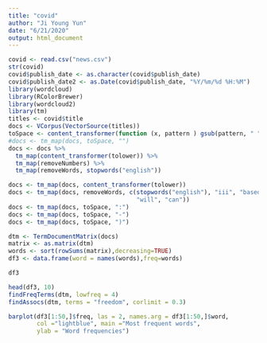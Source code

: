 ```yaml
---
title: "covid"
author: "Ji Young Yun"
date: "6/21/2020"
output: html_document
---
```


```r
covid <- read.csv("news.csv")
str(covid)
covid$publish_date <- as.character(covid$publish_date)
covid$publish_date2 <- as.Date(covid$publish_date, "%Y/%m/%d %H:%M")
library(wordcloud)
library(RColorBrewer)
library(wordcloud2)
library(tm)
titles <- covid$title
docs <- VCorpus(VectorSource(titles))
toSpace <- content_transformer(function (x, pattern ) gsub(pattern, " ", x))
#docs <- tm_map(docs, toSpace, "")
docs <- docs %>%
  tm_map(content_transformer(tolower)) %>% 
  tm_map(removeNumbers) %>% 
  tm_map(removeWords, stopwords("english"))

docs <- tm_map(docs, content_transformer(tolower))
docs <- tm_map(docs, removeWords, c(stopwords("english"), "iii", "based", "using", "use",
                                    "will", "can"))
docs <- tm_map(docs, toSpace, ":")
docs <- tm_map(docs, toSpace, "-")
docs <- tm_map(docs, toSpace, ")")

dtm <- TermDocumentMatrix(docs) 
matrix <- as.matrix(dtm) 
words <- sort(rowSums(matrix),decreasing=TRUE) 
df3 <- data.frame(word = names(words),freq=words)


```

```r
df3

head(df3, 10)
findFreqTerms(dtm, lowfreq = 4)
findAssocs(dtm, terms = "freedom", corlimit = 0.3)
```

```r
barplot(df3[1:50,]$freq, las = 2, names.arg = df3[1:50,]$word,
        col ="lightblue", main ="Most frequent words",
        ylab = "Word frequencies")
```

